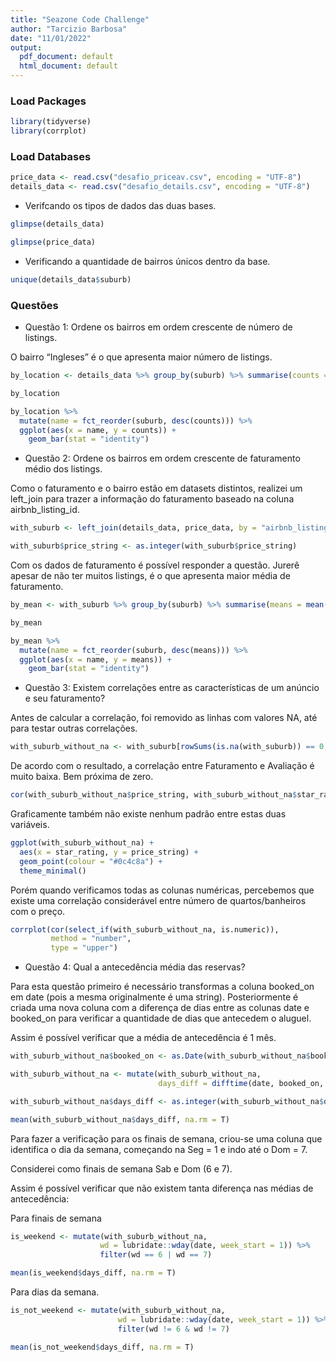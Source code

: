 ```yaml
---
title: "Seazone Code Challenge"
author: "Tarcizio Barbosa"
date: "11/01/2022"
output:
  pdf_document: default
  html_document: default
---
```


### Load Packages


```r
library(tidyverse)
library(corrplot)

```

### Load Databases


```r
price_data <- read.csv("desafio_priceav.csv", encoding = "UTF-8")
details_data <- read.csv("desafio_details.csv", encoding = "UTF-8")

```

- Verifcando os tipos de dados das duas bases.


```r
glimpse(details_data)

```

```r
glimpse(price_data)
```

- Verificando a quantidade de bairros únicos dentro da base.


```r
unique(details_data$suburb)
```

### Questões

- Questão 1: Ordene os bairros em ordem crescente de número de listings.

O bairro "Ingleses" é o que apresenta maior número de listings.


```r
by_location <- details_data %>% group_by(suburb) %>% summarise(counts = n())

by_location

```

```r
by_location %>%
  mutate(name = fct_reorder(suburb, desc(counts))) %>%
  ggplot(aes(x = name, y = counts)) + 
    geom_bar(stat = "identity")
```

- Questão 2: Ordene os bairros em ordem crescente de faturamento médio dos listings.

Como o faturamento e o bairro estão em datasets distintos, realizei um left_join para trazer a informação do faturamento baseado na coluna airbnb_listing_id.


```r
with_suburb <- left_join(details_data, price_data, by = "airbnb_listing_id")

with_suburb$price_string <- as.integer(with_suburb$price_string)
```


Com os dados de faturamento é possível responder a questão. Jurerê apesar de não ter muitos listings, é o que apresenta maior média de faturamento.


```r
by_mean <- with_suburb %>% group_by(suburb) %>% summarise(means = mean(price_string, na.rm = T))

by_mean
```

```r
by_mean %>%
  mutate(name = fct_reorder(suburb, desc(means))) %>%
  ggplot(aes(x = name, y = means)) +
    geom_bar(stat = "identity")
```

- Questão 3: Existem correlações entre as características de um anúncio e seu faturamento?

Antes de calcular a correlação, foi removido as linhas com valores NA, até para testar outras correlações.


```r
with_suburb_without_na <- with_suburb[rowSums(is.na(with_suburb)) == 0,]
```

De acordo com o resultado, a correlação entre Faturamento e Avaliação é muito baixa. Bem próxima de zero.

```r
cor(with_suburb_without_na$price_string, with_suburb_without_na$star_rating)

```
Graficamente também não existe nenhum padrão entre estas duas variáveis.

```r
ggplot(with_suburb_without_na) +
  aes(x = star_rating, y = price_string) +
  geom_point(colour = "#0c4c8a") +
  theme_minimal()
```

Porém quando verificamos todas as colunas numéricas, percebemos que existe uma correlação considerável entre número de quartos/banheiros com o preço.

```r
corrplot(cor(select_if(with_suburb_without_na, is.numeric)),
         method = "number",
         type = "upper")
```


- Questão 4: Qual a antecedência média das reservas?

Para esta questão primeiro é necessário transformas a coluna booked_on em date (pois a mesma originalmente é uma string). Posteriormente é criada uma nova coluna com a diferença de dias entre as colunas date e booked_on para verificar a quantidade de dias que antecedem o aluguel.

Assim é possível verificar que a média de antecedência é 1 mês.


```r
with_suburb_without_na$booked_on <- as.Date(with_suburb_without_na$booked_on)

with_suburb_without_na <- mutate(with_suburb_without_na,
                                 days_diff = difftime(date, booked_on, units = "days"))

with_suburb_without_na$days_diff <- as.integer(with_suburb_without_na$days_diff)

mean(with_suburb_without_na$days_diff, na.rm = T)
```

Para fazer a verificação para os finais de semana, criou-se uma coluna que identifica o dia da semana, começando na Seg = 1 e indo até o Dom = 7.

Considerei como finais de semana Sab e Dom (6 e 7).

Assim é possível verificar que não existem tanta diferença nas médias de antecedência:

Para finais de semana


```r
is_weekend <- mutate(with_suburb_without_na,
                    wd = lubridate::wday(date, week_start = 1)) %>%
                    filter(wd == 6 | wd == 7)

mean(is_weekend$days_diff, na.rm = T)
```

Para dias da semana.

```r
is_not_weekend <- mutate(with_suburb_without_na,
                        wd = lubridate::wday(date, week_start = 1)) %>%
                        filter(wd != 6 & wd != 7)

mean(is_not_weekend$days_diff, na.rm = T)

```











